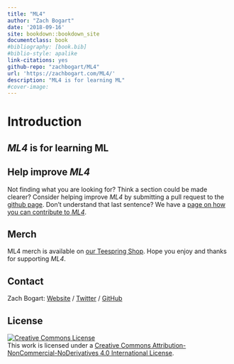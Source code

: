 ```yaml
--- 
title: "ML4"
author: "Zach Bogart"
date: '2018-09-16'
site: bookdown::bookdown_site
documentclass: book
#bibliography: [book.bib]
#biblio-style: apalike
link-citations: yes
github-repo: "zachbogart/ML4"
url: 'https://zachbogart.com/ML4/'
description: "ML4 is for learning ML"
#cover-image: 
---
```


# Introduction {-}

## *ML4* is for learning ML

## Help improve *ML4*

Not finding what you are looking for? Think a section could be made clearer? Consider helping improve *ML4* by submitting a pull request to the [github page](){target="_blank"}. Don't understand that last sentence? We have a [page on how you can contribute to *ML4*](contribute.html).

## Merch

ML4 merch is available on [our Teespring Shop](https://teespring.com/stores/ml4){target="_blank"}. Hope you enjoy and thanks for supporting *ML4*.


<!-- Contact -->
## Contact

Zach Bogart: 
[Website](https://zachbogart.com/){target="_blank"}
/
[Twitter](https://twitter.com/zachbogart){target="_blank"}
/
[GitHub](https://github.com/zachbogart){target="_blank"}

<!-- License -->
## License

<a rel="license" href="http://creativecommons.org/licenses/by-nc-nd/4.0/" target="_blank"><img alt="Creative Commons License" style="border-width:0" src="https://i.creativecommons.org/l/by-nc-nd/4.0/88x31.png" /></a><br />This work is licensed under a <a rel="license" href="http://creativecommons.org/licenses/by-nc-nd/4.0/" target="_blank">Creative Commons Attribution-NonCommercial-NoDerivatives 4.0 International License</a>.
